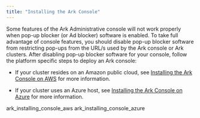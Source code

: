 ```yaml
---
title: "Installing the Ark Console"
---
```


Some features of the Ark Administrative console will not work properly when pop-up blocker (or Ad blocker) software is enabled. To take full advantage of console features, you should disable pop-up blocker software from restricting pop-ups from the URL/s used by the Ark console or Ark clusters. After disabling pop-up blocker software for your console, follow the platform specific steps to deploy an Ark console:

* If your cluster resides on an Amazon public cloud, see [Installing the Ark Console on AWS](ark_installing_console_aws) for more information.

* If your cluster uses an Azure host, see [Installing the Ark Console on Azure](ark_installing_console_azure) for more information.

<div class="toctree" data-maxdepth="3">

ark_installing_console_aws ark_installing_console_azure

</div>
